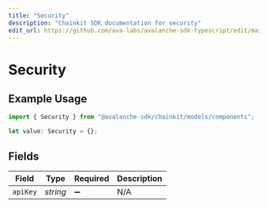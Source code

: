 ```yaml
---
title: "Security"
description: "Chainkit SDK documentation for security"
edit_url: https://github.com/ava-labs/avalanche-sdk-typescript/edit/main/chainkit/docs/models/components/security.md
---
```


# Security

## Example Usage

```typescript
import { Security } from "@avalanche-sdk/chainkit/models/components";

let value: Security = {};
```

## Fields

| Field              | Type               | Required           | Description        |
| ------------------ | ------------------ | ------------------ | ------------------ |
| `apiKey`           | *string*           | :heavy_minus_sign: | N/A                |